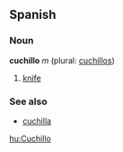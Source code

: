 ==Spanish==
===Noun===
'''cuchillo''' ''m'' (plural: [[cuchillos]])

# [[knife]]

===See also===
*[[cuchilla]]

[[hu:Cuchillo]]